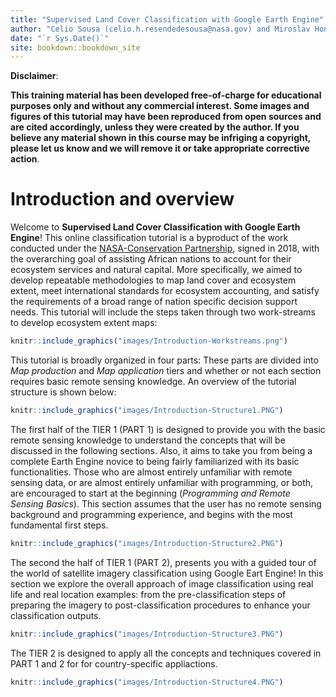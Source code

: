```yaml
--- 
title: "Supervised Land Cover Classification with Google Earth Engine"
author: "Celio Sousa (celio.h.resendedesousa@nasa.gov) and Miroslav Honzak (mhonzak@conservation.org)"
date: "`r Sys.Date()`"
site: bookdown::bookdown_site
---
```


__Disclaimer__:

__This training material has been developed free-of-charge for educational purposes only and without any commercial interest. Some images and figures of this tutorial may have been reproduced from open sources and are cited accordingly, unless they were created by the author. If you believe any material shown in this course may be infriging a copyright, please let us know and we will remove it or take appropriate corrective action__.

# Introduction and overview {-}

Welcome to __Supervised Land Cover Classification with Google Earth Engine__! This online classification tutorial is a byproduct of the work conducted under the [NASA-Conservation Partnership]( http://www.gaboronedeclaration.com/blog/2019/11/17/nasa-conservation-international-partnership-supports-gdsa-goals-toward-mainstreaming-ecosystem-accounting-in-africa#:~:text=November%2017%2C%202019-,NASA%2DConservation%20International%20Partnership%20Supports%20GDSA%20Goals,Mainstreaming%20Ecosystem%20Accounting%20in%20Africa&text=NOVEMBER%2C%202019%E2%80%94Ecosystems%20provide%20a,integrated%20into%20the%20official%20statistics.){target=”blank”}, signed in 2018, with the overarching goal of assisting African nations to account for their ecosystem services and natural capital. More specifically, we aimed to develop repeatable methodologies to map land cover and ecosystem extent, meet international standards for ecosystem accounting, and satisfy the requirements of a broad range of nation specific decision support needs. This tutorial will include the steps taken through two work-streams to develop ecosystem extent maps:  

```r
knitr::include_graphics("images/Introduction-Workstreams.png")
```

This tutorial is broadly organized in four parts: These parts are divided into *Map production* and *Map application* tiers and whether or not each section requires basic remote sensing knowledge. An overview of the tutorial structure is shown below:

```r
knitr::include_graphics("images/Introduction-Structure1.PNG")
```

The first half of the TIER 1 (PART 1) is designed to provide you with the basic remote sensing knowledge to understand the concepts that will be discussed in the following sections. Also, it aims to take you from being a complete Earth Engine novice to being fairly familiarized with its basic functionalities. Those who are almost entirely unfamiliar with remote sensing data, or are almost entirely unfamiliar with programming, or both, are encouraged to start at the beginning (*Programming and Remote Sensing Basics*). This section assumes that the user has no remote sensing background and programming experience, and begins with the most fundamental first steps. 

```r
knitr::include_graphics("images/Introduction-Structure2.PNG")
```

The second the half of TIER 1 (PART 2), presents you with a guided tour of the world of satellite imagery classification using Google Eart Engine! In this section we explore the overall approach of image classification using real life and real location examples: from the pre-classification steps of preparing the imagery to post-classification procedures to enhance your classification outputs.

```r
knitr::include_graphics("images/Introduction-Structure3.PNG")
```

The TIER 2 is designed to apply all the concepts and techniques covered in PART 1 and 2 for for country-specific appliactions.

```r
knitr::include_graphics("images/Introduction-Structure4.PNG")
```
